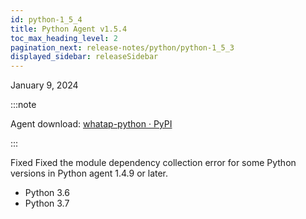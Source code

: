 ```yaml
---
id: python-1_5_4
title: Python Agent v1.5.4
toc_max_heading_level: 2
pagination_next: release-notes/python/python-1_5_3
displayed_sidebar: releaseSidebar
---
```


January 9, 2024

:::note

Agent download: [whatap-python · PyPI](https://pypi.org/project/whatap-python/1.5.4/)

:::

<Status>Fixed</Status> Fixed the module dependency collection error for some Python versions in Python agent 1.4.9 or later.

- Python 3.6
- Python 3.7
